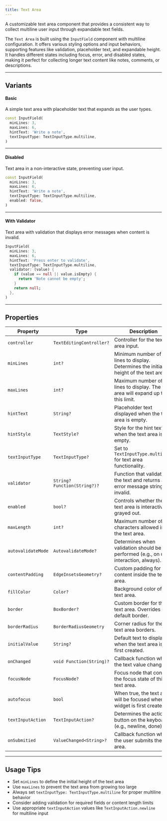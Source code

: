 ```yaml
---
title: Text Area
---
```



A customizable text area component that provides a consistent way to collect multiline user input through expandable text fields.

The `Text Area` is built using the `InputField` component with multiline configuration. It offers various styling options and input behaviors, supporting features like validation, placeholder text, and expandable height. It handles different states including focus, error, and disabled states, making it perfect for collecting longer text content like notes, comments, or descriptions.

---

## Variants

#### Basic
A simple text area with placeholder text that expands as the user types.

<Preview src="text-area?style=basic">

```dart
const InputField(
  minLines: 3,
  maxLines: 6,
  hintText: 'Write a note',
  textInputType: TextInputType.multiline,
)
```

</Preview>

---

#### Disabled
Text area in a non-interactive state, preventing user input.

<Preview src="text-area?style=disabled">

```dart
const InputField(
  minLines: 3,
  maxLines: 6,
  hintText: 'Write a note',
  textInputType: TextInputType.multiline,
  enabled: false,
)
```

</Preview>

---

#### With Validator
Text area with validation that displays error messages when content is invalid.

<Preview src="text-area?style=withValidator">

```dart
InputField(
  minLines: 3,
  maxLines: 6,
  hintText: 'Press enter to validate',
  textInputType: TextInputType.multiline,
  validator: (value) {
    if (value == null || value.isEmpty) {
      return 'Note cannot be empty';
    }
    return null;
  },
)
```

</Preview>

---

## Properties

<div class="docs-table">

| Property             | Type                                   | Description                                                                                     |
|----------------------|----------------------------------------|-------------------------------------------------------------------------------------------------|
| `controller`         | `TextEditingController?`               | Controller for the text area input.                                                            |
| `minLines`           | `int?`                                 | Minimum number of lines to display. Determines the initial height of the text area.            |
| `maxLines`           | `int?`                                 | Maximum number of lines to display. The text area will expand up to this limit.                |
| `hintText`           | `String?`                              | Placeholder text displayed when the text area is empty.                                        |
| `hintStyle`          | `TextStyle?`                           | Style for the hint text when the text area is empty.                                           |
| `textInputType`      | `TextInputType?`                       | Set to `TextInputType.multiline` for text area functionality.                                  |
| `validator`          | `String? Function(String?)?`           | Function that validates the text and returns an error message string if invalid.                |
| `enabled`            | `bool?`                                | Controls whether the text area is interactive or grayed out.                                   |
| `maxLength`          | `int?`                                 | Maximum number of characters allowed in the text area.                                         |
| `autovalidateMode`   | `AutovalidateMode?`                    | Determines when validation should be performed (e.g., on user interaction, always).             |
| `contentPadding`     | `EdgeInsetsGeometry?`                  | Custom padding for the content inside the text area.                                           |
| `fillColor`          | `Color?`                               | Background color of the text area.                                                             |
| `border`             | `BoxBorder?`                           | Custom border for the text area. Overrides the default border.                                 |
| `borderRadius`       | `BorderRadiusGeometry`                 | Corner radius for the text area borders.                                                       |
| `initialValue`       | `String?`                              | Default text to display when the text area is first created.                                   |
| `onChanged`          | `void Function(String)?`               | Callback function when the text value changes.                                                  |
| `focusNode`          | `FocusNode?`                           | Focus node that controls the focus state of this text area.                                    |
| `autofocus`          | `bool`                                 | When true, the text area will be focused when the widget is first created.                     |
| `textInputAction`    | `TextInputAction?`                     | Determines the action button on the keyboard (e.g., newline, done).                            |
| `onSubmitied`        | `ValueChanged<String>?`                | Callback function when the user submits the text area.                                         |

</div>

---

## Usage Tips

- Set `minLines` to define the initial height of the text area
- Use `maxLines` to prevent the text area from growing too large
- Always set `textInputType: TextInputType.multiline` for proper multiline behavior
- Consider adding validation for required fields or content length limits
- Use appropriate `textInputAction` values like `TextInputAction.newline` for multiline input
